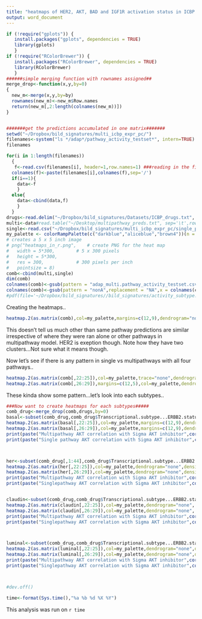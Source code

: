 ```yaml
---
title: "heatmaps of HER2, AKT, BAD and IGF1R activation status in ICBP cell lines"
output: word_document
---
```


```r
if (!require("gplots")) {
   install.packages("gplots", dependencies = TRUE)
   library(gplots)
   }
if (!require("RColorBrewer")) {
   install.packages("RColorBrewer", dependencies = TRUE)
   library(RColorBrewer)
   }
######simple merging function with rownames assigned##
merge_drop<-function(x,y,by=0)
{
  new_m<-merge(x,y,by=by)
  rownames(new_m)<-new_m$Row.names
  return(new_m[,2:length(colnames(new_m))])
}


#######get the predictions accumulated in one matrix#######
setwd("~/Dropbox/bild_signatures/multi_icbp_expr_pc/")
filenames<-system("ls */adap*/pathway_activity_testset*", intern=TRUE)
filenames

for(i in 1:length(filenames))
  {
   f<-read.csv(filenames[i], header=1,row.names=1) ###reading in the filess one at a time
  colnames(f)<-paste(filenames[i],colnames(f),sep='/')
  if(i==1){
    data<-f
    }
  else{
    data<-cbind(data,f)
    }
  }
drugs<-read.delim("~/Dropbox/bild_signatures/Datasets/ICBP_drugs.txt", header=1, sep='\t',row.names=1)
multi<-data#read.table("~/Desktop/multipathway_preds.txt", sep='\t',row.names=1,header=1)
single<-read.csv("~/Dropbox/bild_signatures/multi_icbp_expr_pc/single_pathway_results.csv", row.names=1,header=1)
my_palette <- colorRampPalette(c("darkblue","aliceblue","brown4"))(n = 299)
# creates a 5 x 5 inch image
# png("heatmaps_in_r.png",    # create PNG for the heat map        
#   width = 5*300,        # 5 x 300 pixels
#   height = 5*300,
#   res = 300,            # 300 pixels per inch
#   pointsize = 8)  
comb<-cbind(multi,single)
dim(comb)
colnames(comb)<-gsub(pattern = "adap_multi.pathway_activity_testset.csv",replacement = "A",x = colnames(comb))
colnames(comb)<-gsub(pattern = "nonA",replacement = "NA",x = colnames(comb))
#pdf(file='~/Dropbox/bild_signatures//bild_signatures/activity_subtype.pdf')
```
Creating the heatmaps..
```r
heatmap.2(as.matrix(comb),col=my_palette,margins=c(12,9),dendrogram="none", density.info = "none",trace="none",main="All possibilities")
```
This doesn't tell us much other than same pathway predictions are similar irrespective of where they were ran alone or other pathways in multipathway model. HER2 is exeption though. Note how they have two clusters...Not sure what it means though.

Now let's see if there is any pattern in single vs multipathways with all four pathways..
```r
heatmap.2(as.matrix(comb[,22:25]),col=my_palette,trace="none",dendrogram="none",density.info="none", main="Multipathway activity",margins=c(12,9), ylab="ICBP Cell lines")
heatmap.2(as.matrix(comb[,26:29]),margins=c(12,5),col=my_palette,dendrogram="none", density.info="none", trace="none",main="Single pathway activity", ylab="ICBP Cell lines")
```
These kinda show some pattern...let's look into each subtypes..
```r
###Now want to create heatmaps for each subtypes#####
comb_drug<-merge_drop(comb,drugs,by=0)
basal<-subset(comb_drug,comb_drug$Transcriptional.subtype...ERBB2.status=="Basal")
heatmap.2(as.matrix(basal[,22:25]),col=my_palette,margins=c(12,9),dendrogram="none", density.info = "none",trace="none",main="Basal Multi")
heatmap.2(as.matrix(basal[,26:29]),col=my_palette,margins=c(12,9),dendrogram="none",density.info = "none",trace="none",main="Basal single")
print(paste("Multipathway AKT correlation with Sigma AKT inhibitor",cor(basal[,22],basal$Sigma.AKT1.2.inhibitor,use="pairwise")))
print(paste("Single pathway AKT correlation with Sigma AKT inhibitor",cor(basal[,26],basal$Sigma.AKT1.2.inhibitor,use="pairwise")))



her<-subset(comb_drug[,1:44],comb_drug$Transcriptional.subtype...ERBB2.status=="ERBB2-amp"|comb_drug$Transcriptional.subtype...ERBB2.status=="ERBB2Amp")
heatmap.2(as.matrix(her[,22:25]),col=my_palette,dendrogram="none",density.info="none",  trace="none",margins=c(12,9),main="HER2 Multi")
heatmap.2(as.matrix(her[,26:29]),col=my_palette,dendrogram="none",density.info="none",  trace="none",margins=c(12,9),main="HER2 Single")
print(paste("Multipathway AKT correlation with Sigma AKT inhibitor",cor(her[,22],her$Sigma.AKT1.2.inhibitor,use="pairwise")))
print(paste("Singlepathway AKT correlation with Sigma AKT inhibitor",cor(her[,26],her$Sigma.AKT1.2.inhibitor,use="pairwise")))


claudin<-subset(comb_drug,comb_drug$Transcriptional.subtype...ERBB2.status=="Claudin-low")
heatmap.2(as.matrix(claudin[,22:25]),col=my_palette,dendrogram="none", density.info="none", trace="none",margins=c(12,9),main="Claudin Multi")
heatmap.2(as.matrix(claudin[,26:29]),col=my_palette,dendrogram="none", density.info="none", trace="none",margins=c(12,9),main="Claudin Single",scale="column")
print(paste("Multipathway AKT correlation with Sigma AKT inhibitor",cor(claudin[,22],claudin$Sigma.AKT1.2.inhibitor,use="pairwise")))
print(paste("Singlepathway AKT correlation with Sigma AKT inhibitor",cor(claudin[,26],claudin$Sigma.AKT1.2.inhibitor,use="pairwise")))



luminal<-subset(comb_drug,comb_drug$Transcriptional.subtype...ERBB2.status=="Luminal")
heatmap.2(as.matrix(luminal[,22:25]),col=my_palette,dendrogram="none",density.info="none", trace="none",margins=c(12,9),main="Luminal Multi")
heatmap.2(as.matrix(luminal[,26:29]),col=my_palette,dendrogram="none",density.info="none", trace="none",margins=c(12,9),main="Luminal Single",scale="row")
print(paste("Multipathway AKT correlation with Sigma AKT inhibitor",cor(luminal[,22],luminal$Sigma.AKT1.2.inhibitor,use="pairwise")))
print(paste("Singlepathway AKT correlation with Sigma AKT inhibitor",cor(luminal[,26],luminal$Sigma.AKT1.2.inhibitor,use="pairwise")))



#dev.off()
```

```r
time<-format(Sys.time(),"%a %b %d %X %Y")
```
This analysis was run on `r time` 


